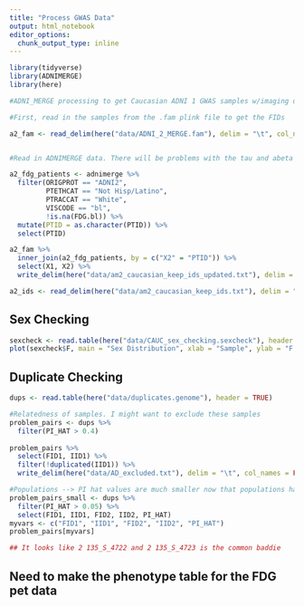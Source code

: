 ```yaml
---
title: "Process GWAS Data"
output: html_notebook
editor_options: 
  chunk_output_type: inline
---
```


```r
library(tidyverse)
library(ADNIMERGE)
library(here)

#ADNI_MERGE processing to get Caucasian ADNI 1 GWAS samples w/imaging data

#First, read in the samples from the .fam plink file to get the FIDs

a2_fam <- read_delim(here("data/ADNI_2_MERGE.fam"), delim = "\t", col_names = FALSE)


#Read in ADNIMERGE data. There will be problems with the tau and abeta columns parsing correctly but we aren't worried about those so its okay if they throw parsing errors for now I should work on parsing those correctly in the future

a2_fdg_patients <- adnimerge %>% 
  filter(ORIGPROT == "ADNI2", 
         PTETHCAT == "Not Hisp/Latino",
         PTRACCAT == "White",
         VISCODE == "bl",
         !is.na(FDG.bl)) %>%
  mutate(PTID = as.character(PTID)) %>% 
  select(PTID)

a2_fam %>% 
  inner_join(a2_fdg_patients, by = c("X2" = "PTID")) %>% 
  select(X1, X2) %>% 
  write_delim(here("data/am2_caucasian_keep_ids_updated.txt"), delim = "\t", col_names = FALSE)

a2_ids <- read_delim(here("data/am2_caucasian_keep_ids.txt"), delim = "\t", col_names = FALSE)
```

## Sex Checking
```r
sexcheck <- read.table(here("data/CAUC_sex_checking.sexcheck"), header = TRUE)
plot(sexcheck$F, main = "Sex Distribution", xlab = "Sample", ylab = "F Score") 
```
## Duplicate Checking
```r
dups <- read.table(here("data/duplicates.genome"), header = TRUE)

#Relatedness of samples. I might want to exclude these samples
problem_pairs <- dups %>% 
  filter(PI_HAT > 0.4)
  
problem_pairs %>% 
  select(FID1, IID1) %>% 
  filter(!duplicated(IID1)) %>% 
  write_delim(here("data/AD_excluded.txt"), delim = "\t", col_names = FALSE)

#Populations --> PI hat values are much smaller now that populations have been stratified
problem_pairs_small <- dups %>% 
  filter(PI_HAT > 0.05) %>% 
  select(FID1, IID1, FID2, IID2, PI_HAT)
myvars <- c("FID1", "IID1", "FID2", "IID2", "PI_HAT")
problem_pairs[myvars]

## It looks like 2 135_S_4722 and 2 135_S_4723 is the common baddie
```

## Need to make the phenotype table for the FDG pet data